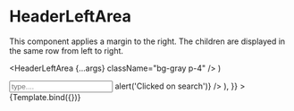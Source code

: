 
<Meta title="Components/Header/HeaderLeftArea" component={HeaderLeftArea} />

# HeaderLeftArea

This component applies a margin to the right. The children are displayed in the same row from left to right.

  <HeaderLeftArea {...args} className="bg-gray p-4" />
)

<Canvas>
  <Story
    name="Default"
    args={{
      children: (
        <div>
          <input type="search" placeholder="type...." className="w-auto" />
          <HeaderSmallAction
            icon={IconSearch}
            label="start search"
            onClick={() => alert('Clicked on search')}
          />
        </div>
      ),
    }}
  >
    {Template.bind({})}
  </Story>
</Canvas>

<ArgsTable story="Default" />
